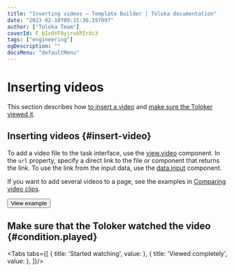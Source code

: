 ```yaml
---
title: "Inserting videos — Template Builder | Toloka documentation"
date: "2023-02-10T09:15:36.197097"
author: ["Toloka Team"]
coverId: F_bIcOYF9yjrxkPZrXc3
tags: ["engineering"]
ogDescription: ""
docsMenu: "defaultMenu"
---
```



# Inserting videos

This section describes how [to insert a video](#insert-videos) and [make sure the Toloker viewed it](#condition.played).

## Inserting videos {#insert-video}

To add a video file to the task interface, use the [view.video](/docs-new/template-builder/reference/view.video) component. In the `url` property, specify a direct link to the file or component that returns the link. To use the link from the input data, use the [data.input](/docs-new/template-builder/operations/work-with-data) component.

If you want to add several videos to a page, see the examples in [Comparing video clips](/docs-new/template-builder/operations/sbs-video).

<TolokaTbSourceAddMedia/>

<Button themeColor="light" view="default" size="l" type="link" url="https://ya.cc/t/YyYVeNK13ttBxM">View example</Button>

## Make sure that the Toloker watched the video {#condition.played}

<Tabs tabs={[
  { title: 'Started watching', value: <InsertVideosList1/> },
  { title: 'Viewed completely', value: <InsertVideosList2/> },
]}/>

<ContactSupport/>
